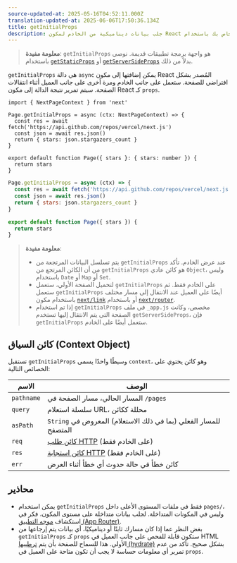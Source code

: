 ```yaml
---
source-updated-at: 2025-05-16T04:52:11.000Z
translation-updated-at: 2025-06-06T17:50:36.134Z
title: getInitialProps
description: جلب بيانات ديناميكية من الخادم لمكون React الخاص بك باستخدام getInitialProps.
---
```


> **معلومة مفيدة**: `getInitialProps` هو واجهة برمجة تطبيقات قديمة. نوصي باستخدام [`getStaticProps`](/docs/pages/building-your-application/data-fetching/get-static-props) أو [`getServerSideProps`](/docs/pages/building-your-application/data-fetching/get-server-side-props) بدلاً من ذلك.

`getInitialProps` هي دالة `async` يمكن إضافتها إلى مكون React المُصدر بشكل افتراضي للصفحة. ستعمل على جانب الخادم ومرة أخرى على جانب العميل أثناء انتقالات الصفحة. سيتم تمرير نتيجة الدالة إلى مكون React كـ `props`.

```tsx filename="pages/index.tsx" switcher
import { NextPageContext } from 'next'

Page.getInitialProps = async (ctx: NextPageContext) => {
  const res = await fetch('https://api.github.com/repos/vercel/next.js')
  const json = await res.json()
  return { stars: json.stargazers_count }
}

export default function Page({ stars }: { stars: number }) {
  return stars
}
```

```jsx filename="pages/index.js" switcher
Page.getInitialProps = async (ctx) => {
  const res = await fetch('https://api.github.com/repos/vercel/next.js')
  const json = await res.json()
  return { stars: json.stargazers_count }
}

export default function Page({ stars }) {
  return stars
}
```

> **معلومة مفيدة**:
>
> - يتم تسلسل البيانات المرتجعة من `getInitialProps` عند عرض الخادم. تأكد من أن الكائن المرتجع من `getInitialProps` هو كائن عادي `Object`، وليس باستخدام `Date` أو `Map` أو `Set`.
> - لتحميل الصفحة الأولي، ستعمل `getInitialProps` على الخادم فقط. ثم ستعمل `getInitialProps` أيضًا على العميل عند الانتقال إلى مسار مختلف باستخدام مكون [`next/link`](/docs/pages/api-reference/components/link) أو باستخدام [`next/router`](/docs/pages/api-reference/functions/use-router).
> - إذا تم استخدام `getInitialProps` في ملف `_app.js` مخصص، وكانت الصفحة التي يتم الانتقال إليها تستخدم `getServerSideProps`، فإن `getInitialProps` ستعمل أيضًا على الخادم.

## كائن السياق (Context Object)

تستقبل `getInitialProps` وسيطًا واحدًا يسمى `context`، وهو كائن يحتوي على الخصائص التالية:

| الاسم       | الوصف                                                                                           |
| ---------- | ----------------------------------------------------------------------------------------------------- |
| `pathname` | المسار الحالي، مسار الصفحة في `/pages`                                                       |
| `query`    | سلسلة استعلام URL، محللة ككائن                                                          |
| `asPath`   | `String` للمسار الفعلي (بما في ذلك الاستعلام) المعروض في المتصفح                                |
| `req`      | [كائن طلب HTTP](https://nodejs.org/api/http.html#http_class_http_incomingmessage) (على الخادم فقط) |
| `res`      | [كائن استجابة HTTP](https://nodejs.org/api/http.html#http_class_http_serverresponse) (على الخادم فقط) |
| `err`      | كائن خطأ في حالة حدوث أي خطأ أثناء العرض                                         |

## محاذير

- يمكن استخدام `getInitialProps` فقط في ملفات المستوى الأعلى داخل `pages/`، وليس في المكونات المتداخلة. لجلب بيانات متداخلة على مستوى المكون، فكر في استكشاف [موجه التطبيق (App Router)](/docs/app/building-your-application/data-fetching).
- بغض النظر عما إذا كان مسارك ثابتًا أو ديناميكيًا، أي بيانات يتم إرجاعها من `getInitialProps` كـ `props` ستكون قابلة للفحص على جانب العميل في HTML الأولي. هذا للسماح للصفحة بأن يتم [ترطيبها (hydrate)](https://react.dev/reference/react-dom/hydrate) بشكل صحيح. تأكد من عدم تمرير أي معلومات حساسة لا يجب أن تكون متاحة على العميل في `props`.